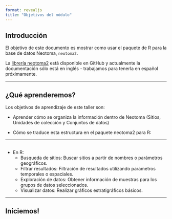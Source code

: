 ```yaml
---
format: revealjs
title: "Objetivos del módulo"
---
```


## Introducción

El objetivo de este documento es mostrar como usar el paquete de R para la base de datos Neotoma, `neotoma2`.

La [librería neotoma2](https://github.com/NeotomaDB/neotoma2) está disponible en GitHub y actualmente la documentación sólo está en inglés - trabajamos para tenerla en español próximamente. 

---

## ¿Qué aprenderemos?

Los objetivos de aprendizaje de este taller son:  

- Aprender cómo se organiza la información dentro de Neotoma (Sitios, Unidades de colección y Conjuntos de datos)  

- Cómo se traduce esta estructura en el paquete neotoma2 para R:  

---

##
- En R:
    * Busqueda de sitios: Buscar sitios a partir de nombres o parámetros geográficos.  
    * Filtrar resultados: Filtración de resultados utilizando parametros temporales o espaciales.  
    * Exploración de datos: Obtener información de muestras para los grupos de datos seleccionados.  
    * Visualizar datos:  Realizar gráficos estratigráficos básicos.  

---

## Iniciemos!
